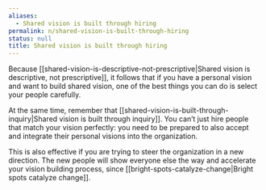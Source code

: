 ```yaml
---
aliases:
  - Shared vision is built through hiring
permalink: n/shared-vision-is-built-through-hiring
status: null
title: Shared vision is built through hiring
---
```

Because [[shared-vision-is-descriptive-not-prescriptive|Shared vision is descriptive, not prescriptive]], it follows that if you have a personal vision and want to build shared vision, one of the best things you can do is select your people carefully.

At the same time, remember that [[shared-vision-is-built-through-inquiry|Shared vision is built through inquiry]]. You can’t just hire people that match your vision perfectly: you need to be prepared to also accept and integrate their personal visions into the organization.

This is also effective if you are trying to steer the organization in a new direction. The new people will show everyone else the way and accelerate your vision building process, since [[bright-spots-catalyze-change|Bright spots catalyze change]].
